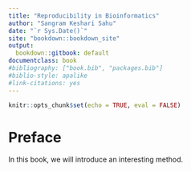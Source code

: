 ```yaml
--- 
title: "Reproducibility in Bioinformatics"
author: "Sangram Keshari Sahu"
date: "`r Sys.Date()`"
site: "bookdown::bookdown_site"
output:
  bookdown::gitbook: default
documentclass: book
#bibliography: ["book.bib", "packages.bib"]
#biblio-style: apalike
#link-citations: yes
---
```


```r
knitr::opts_chunk$set(echo = TRUE, eval = FALSE)
```

# Preface {-}

In this book, we will introduce an interesting
method.